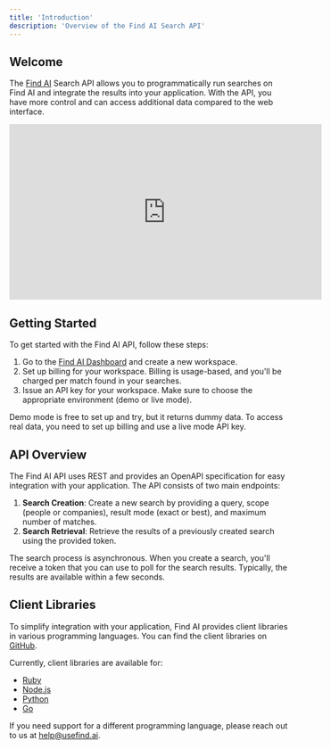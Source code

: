 ```yaml
---
title: 'Introduction'
description: 'Overview of the Find AI Search API'
---
```


## Welcome

The [Find AI](/) Search API allows you to programmatically run searches on Find AI and integrate the results into your application. With the API, you have more control and can access additional data compared to the web interface.

<iframe
  width="560"
  height="315"
  src="https://www.youtube.com/watch?v=Z6sEHoD8QQk"
  title="YouTube video player"
  frameborder="0"
  allow="accelerometer; autoplay; clipboard-write; encrypted-media; gyroscope; picture-in-picture"
  allowfullscreen
></iframe>


## Getting Started

To get started with the Find AI API, follow these steps:

1. Go to the [Find AI Dashboard](https://usefind.ai/dashboard) and create a new workspace.
2. Set up billing for your workspace. Billing is usage-based, and you'll be charged per match found in your searches.
3. Issue an API key for your workspace. Make sure to choose the appropriate environment (demo or live mode).

<Note>
  Demo mode is free to set up and try, but it returns dummy data. To access real data, you need to set up billing and use a live mode API key.
</Note>

## API Overview

The Find AI API uses REST and provides an OpenAPI specification for easy integration with your application. The API consists of two main endpoints:

1. **Search Creation**: Create a new search by providing a query, scope (people or companies), result mode (exact or best), and maximum number of matches.
2. **Search Retrieval**: Retrieve the results of a previously created search using the provided token.

The search process is asynchronous. When you create a search, you'll receive a token that you can use to poll for the search results. Typically, the results are available within a few seconds.

## Client Libraries

To simplify integration with your application, Find AI provides client libraries in various programming languages. You can find the client libraries on [GitHub](https://github.com/find-ai).

Currently, client libraries are available for:

- [Ruby](https://github.com/find-ai/find-ai-ruby)
- [Node.js](https://github.com/find-ai/find-ai-node)
- [Python](https://github.com/find-ai/find-ai-python)
- [Go](https://github.com/find-ai/find-ai-go)

If you need support for a different programming language, please reach out to us at [help@usefind.ai](mailto:help@usefind.ai).

